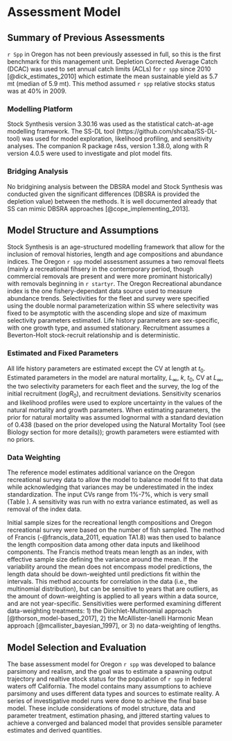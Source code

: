 # Assessment Model

## Summary of Previous Assessments 

`r Spp` in Oregon has not been previously assessed in full, so this is the first benchmark for this management unit. Depletion Corrected Average Catch (DCAC) was used to set annual catch limits (ACLs) for `r spp` since 2010 [@dick_estimates_2010] which estimate the mean sustainable yield as 5.7 mt (median of 5.9 mt). This method assumed `r spp` relative stocks status was at 40% in 2009.


### Modelling Platform

Stock Synthesis version 3.30.16 was used as the statistical catch-at-age modelling framework. The SS-DL tool (https://github.com/shcaba/SS-DL-tool) was used for model exploration, likelihood profiling, and sensitivity analyses. The companion R package r4ss, version 1.38.0, along with R version 4.0.5 were used to investigate and plot model fits. 


### Bridging Analysis

No bridgining analysis between the DBSRA model and Stock Synthesis was conducted given the significant differences (DBSRA is provided the depletion value) between the methods. It is well documented already that SS can mimic DBSRA approaches [@cope_implementing_2013].


## Model Structure and Assumptions

Stock Synthesis is an age-structured modelling framework that allow for the inclusion of removal histories, length and age compositions and abundance indices. The Oregon `r spp` model assessment assumes a two removal fleets (mainly a recreational fihsery in the contemporary period, though commercial removals are present and were more prominant historically) with removals beginning in `r startyr`. The Oregon Recreational abundance index is the one fishery-dependant data source used to measure abundance trends. Selectivities for the fleet and survey were specified using the double normal parameterization within SS where selectivity was fixed to be asymptotic with the ascending slope and size of maximum selectivity parameters estimated. Life history parameters are sex-specific, with one growth type, and assumed stationary. Recruitment assumes a Beverton-Holt stock-recruit relationship and is deterministic.


### Estimated and Fixed Parameters

All life history parameters are estimated except the CV at length at $t_0$. Estimated parameters in the model are natural mortality, $L_{\infty}$, $k$, $t_0$, CV at $L_{\infty}$, the two selectivity parameters for each fleet and the survey, the log of the initial recruitment ($logR_0$), and recruitment deviations. Sensitivity scenarios and likelihood profiles were used to explore uncertainty in the values of the natural mortality and growth parameters. When estimating parameters, the prior for natural mortality was assumed lognormal with a standard deviation of 0.438 (based on the prior developed using the Natural Mortality Tool (see Biology section for more details)); growth parameters were estiamted with no priors.


### Data Weighting

The reference model estimates additional variance on the Oregon recreational survey data to allow the model to balance model fit to that data while acknowledging that variances may be underestimated in the index standardization. The input CVs range from 1%-7%, which is very small (Table \ref{tab:hkl-index-vals}). A sensitivity was run with no extra variance estimated, as well as removal of the index data.

Initial sample sizes for the recreational length compositions and Oregon recreational survey were based on the number of fish sampled. The method of Francis (-@francis_data_2011, equation TA1.8) was then used to balance the length composition data among other data inputs and likelihood components. The Francis method treats mean length as an index, with effective sample size defining the variance around the mean. If the variability around the mean does not encompass model predictions, the length data should be down-weighted until predictions fit within the intervals. This method accounts for correlation in the data (i.e., the multinomial distribution), but can be sensitive to years that are outliers, as the amount of down-weighting is applied to all years within a data source, and are not year-specific. Sensitivities were performed examining different data-weighting treatments: 1) the Dirichlet-Multinomial approach [@thorson_model-based_2017], 2) the McAllister-Ianelli Harmonic Mean approach [@mcallister_bayesian_1997], or 3) no data-weighting of lengths.



## Model Selection and Evaluation

The base assessment model for Oregon `r spp` was developed to balance parsimony and realism, and the goal was to estimate a spawning output trajectory and realtive stock status for the population of `r spp` in federal waters off California. The model contains many assumptions to achieve parsimony and uses different data types and sources to estimate reality. A series of investigative model runs were done to achieve the final base model. These include considerations of model structure, data and parameter treatment, estimation phasing, and jittered starting values to achieve a converged and balanced model that provides sensible parameter estimates and derived quantities.

